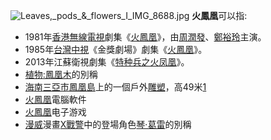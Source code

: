 [[File:Leaves,_pods_&_flowers_I_IMG_8688.jpg|thumb]]
'''火鳳凰'''可以指:
* 1981年[[香港無線電視|香港無線電視]]劇集《[[火鳳凰_(電視劇)|火鳳凰]]》，由[[周潤發|周潤發]]、[[鄭裕玲|鄭裕玲]]主演。
* 1985年[[台灣|台灣]][[中視|中視]]《金獎劇場》劇集《[[火鳳凰_(中視電視劇)|火鳳凰]]》。
* 2013年江蘇衛視劇集《[[特种兵之火凤凰|特种兵之火凤凰]]》。
* [[植物|植物]][[:鳳凰木|:鳳凰木]]的別稱
* [[海南|海南]][[三亞市|三亞市]][[鳳凰島|鳳凰島]]上的一個戶外[[雕塑|雕塑]]，高49米[http://news.xinhuanet.com/sports/2008-05/04/content_8098493.htm]{{Wayback|url=http://news.xinhuanet.com/sports/2008-05/04/content_8098493.htm |date=20080509072555 }}
* [[火凤凰_(软件)|火鳳凰]]電腦軟件
* [[火凤凰_(游戏)|火鳳凰]]电子游戏
* [[漫威|漫威]]漫畫[[X戰警|X戰警]]中的登場角色[[琴·葛雷|琴·葛雷]]的別稱
{{消歧義|cat=三字消歧义}}